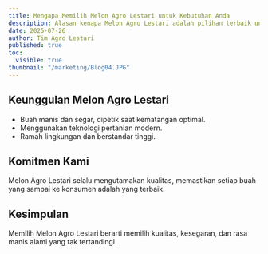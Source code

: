 ```yaml
---
title: Mengapa Memilih Melon Agro Lestari untuk Kebutuhan Anda
description: Alasan kenapa Melon Agro Lestari adalah pilihan terbaik untuk melon premium yang manis dan segar.
date: 2025-07-26
author: Tim Agro Lestari
published: true
toc:
  visible: true
thumbnail: "/marketing/Blog04.JPG"
---
```


## Keunggulan Melon Agro Lestari

- Buah manis dan segar, dipetik saat kematangan optimal.
- Menggunakan teknologi pertanian modern.
- Ramah lingkungan dan berstandar tinggi.

## Komitmen Kami

Melon Agro Lestari selalu mengutamakan kualitas, memastikan setiap buah yang sampai ke konsumen adalah yang terbaik.

## Kesimpulan

Memilih Melon Agro Lestari berarti memilih kualitas, kesegaran, dan rasa manis alami yang tak tertandingi.
